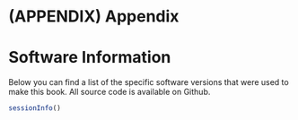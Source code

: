 # (APPENDIX) Appendix {-}

# Software Information {-}

Below you can find a list of the specific software versions that were used to make this book. All source code is available on Github. 

```r
sessionInfo()
```


